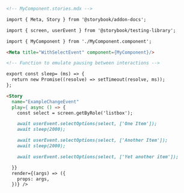 ```md
<!-- MyComponent.stories.mdx -->

import { Meta, Story } from '@storybook/addon-docs';

import { screen, userEvent } from '@storybook/testing-library';

import { MyComponent } from './MyComponent.component';

<Meta title="WithSelectEvent" component={MyComponent}/>

<!-- Function to emulate pausing between interactions -->

export const sleep= (ms) => {
  return new Promise((resolve) => setTimeout(resolve, ms));
};

<Story 
  name="ExampleChangeEvent"
  play={ async () => {
    const select = screen.getByRole('listbox');

    await userEvent.selectOptions(select, ['One Item']);
    await sleep(2000);

    await userEvent.selectOptions(select, ['Another Item']);
    await sleep(2000);

    await userEvent.selectOptions(select, ['Yet another item']);

  }}
  render={(args) => ({
    props: args,
  })} />
```